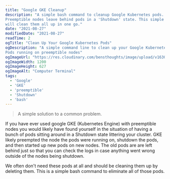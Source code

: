 ```yaml
---
title: "Google GKE Cleanup"
description: "A simple bash command to cleanup Google Kubernetes pods.
Preemptible nodes leave behind pods in a 'Shutdown' state. This simple command
will clean them all up in one go."
date: "2021-08-27"
modifiedDate: "2021-08-27"
readTime: 2
ogTitle: "Clean Up Your Google Kubernetes Pods"
ogDescription: "A simple command line to clean up your Google Kubernetes
Pods running on preemptible nodes"
ogImageUrl: "https://res.cloudinary.com/bensthoughts/image/upload/v1630628982/blog/articles-headers/google-gke-cleanup_mi7p9s.jpg"
ogImageWidth: 1200
ogImageHeight: 627
ogImageAlt: "Computer Terminal"
tags:
  - 'Google'
  - 'GKE'
  - 'preemptible'
  - 'Shutdown'
  - 'bash'
---
```

<!-- ## Cleaning up GKE pods on preemptible nodes -->

<HeaderImage
  src="https://res.cloudinary.com/bensthoughts/image/upload/v1630628982/blog/articles-headers/google-gke-cleanup_mi7p9s.jpg"
  alt="Blog header image"
  width="1200"
  height="627"
/>

> A simple solution to a common problem.

If you have ever used google GKE (Kubernetes Engine) with preemptible nodes you
would likely have found yourself in the situation of having a bunch of pods
sitting around in a Shutdown state littering your cluster.  GKE likely
preempted the node the pods were running on, shutdown the pods, and then started
up new pods on new nodes.  The old pods are are left behind just so that you can
check the logs in case anything went wrong outside of the nodes being shutdown.

We often don't need these pods at all and should be cleaning them up by deleting them.  This is a simple bash command to eliminate all of those pods.

<CommandLine
  command="kubectl get pods"
  options=""
  args="| grep Shutdown | awk '{print $1}' | xargs kubectl delete pod"
/>